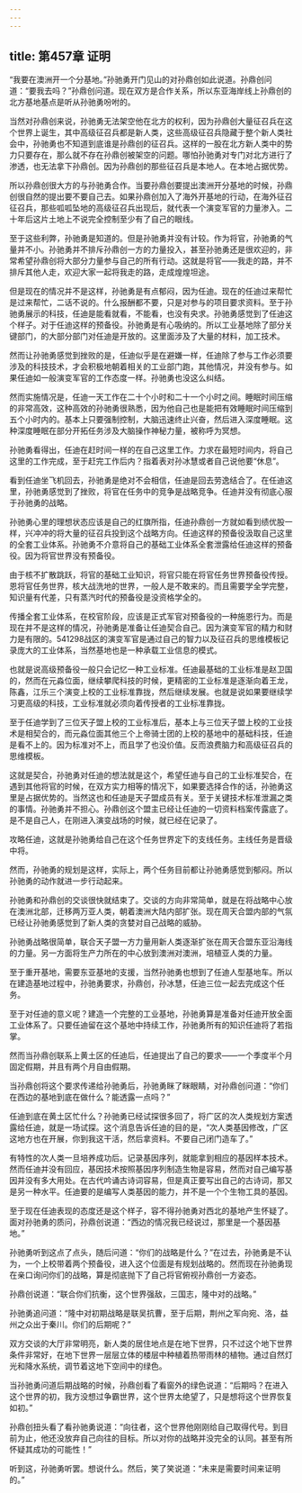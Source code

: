 ```yaml
---
---
---
```

title: 第457章 证明
---



“我要在澳洲开一个分基地。”孙驰勇开门见山的对孙鼎创如此说道。孙鼎创问道：“要我去吗？”孙鼎创问道。现在双方是合作关系，所以东亚海岸线上孙鼎创的北方基地基点是听从孙驰勇吩咐的。

当然对孙鼎创来说，孙驰勇无法架空他在北方的权利，因为孙鼎创大量征召兵在这个世界上诞生，其中高级征召兵都是新人类，这些高级征召兵隐藏于整个新人类社会中，孙驰勇也不知道到底谁是孙鼎创的征召兵。这样的一股在北方新人类中的势力只要存在，那么就不存在孙鼎创被架空的问题。哪怕孙驰勇对专门对北方进行了渗透，也无法拿下孙鼎创。因为孙鼎创的那些征召兵是本地人。在本地占据优势。

所以孙鼎创很大方的与孙驰勇合作。当要孙鼎创要提出澳洲开分基地的时候，孙鼎创很自然的提出要不要自己去。如果孙鼎创加入了海外开基地的行动，在海外征召征召兵，那些呱呱坠地的高级征召兵出现后，就代表一个演变军官的力量渗入。二十年后这片土地上不说完全控制至少有了自己的眼线。

至于这些利弊，孙驰勇是知道的。但是孙驰勇并没有计较。作为将官，孙驰勇的气量并不小。孙驰勇并不排斥孙鼎创一方的力量投入，甚至孙驰勇还是很欢迎的，非常希望孙鼎创将大部分力量参与自己的所有行动。这就是将官——我走的路，并不排斥其他人走，欢迎大家一起将我走的路，走成煌煌坦途。

但是现在的情况并不是这样，孙驰勇是有点郁闷，因为任迪。现在的任迪过来帮忙是过来帮忙，二话不说的。什么报酬都不要，只是对参与的项目要求资料。至于孙驰勇展示的科技，任迪是能看就看，不能看，也没有央求。孙驰勇感觉到了任迪这个样子。对于任迪这样的预备役。孙驰勇是有心吸纳的。所以工业基地除了部分关键部门，的大部分部门对任迪是开放的。这里面涉及了大量的材料，加工技术。

然而让孙驰勇感觉到挫败的是，任迪似乎是在避嫌一样，任迪除了参与工作必须要涉及的科技技术，才会积极地朝着相关的工业部门跑，其他情况，并没有参与。如果任迪如一般演变军官的工作态度一样。孙驰勇也没这么纠结。

然而实施情况是，任迪一天工作在二十个小时和二十一个小时之间。睡眠时间压缩的非常高效，这种高效的孙驰勇很熟悉，因为他自己也是能把有效睡眠时间压缩到五个小时内的。基本上只要强制控制，大脑迅速终止兴奋，然后进入深度睡眠。这种深度睡眠在部分开拓任务涉及大脑操作神秘力量，被称呼为冥想。

孙驰勇看得出，任迪在赶时间一样的在自己这里工作。力求在最短时间内，将自己这里的工作完成，至于赶完工作后内？指着表对孙冰慧或者自己说他要“休息”。

看到任迪坐飞机回去，孙驰勇是绝对不会相信，任迪是回去劳逸结合了。在任迪这里，孙驰勇感觉到了挫败，将官在任务中的竞争是战略竞争。任迪并没有彻底心服于孙驰勇的战略。

孙驰勇心里的理想状态应该是自己的红旗所指，任迪孙鼎创一方就如看到绩优股一样，兴冲冲的将大量的征召兵投到这个战略方向。任迪这样的预备役汲取自己这里的全套工业体系。孙驰勇不介意将自己的基础工业体系全套泄露给任迪这样的预备役。因为将官世界没有预备役。

由于核不扩散跳跃，将官的基础工业知识，将官只能在将官任务世界预备役传授。恩将官任务世界，核大战洗地的世界，一般人是不敢来的。而且需要学全学完整，知识量有代差，只有蒸汽时代的预备役是没资格学全的。

传播全套工业体系，在校官阶段，应该是正式军官对预备役的一种施恩行为。而是现在并不是这样的情况，孙驰勇是准备让任迪契合自己。因为演变军官的精力和财力是有限的。541298战区的演变军官是通过自己的智力以及征召兵的思维模板记录庞大的工业体系，当然基地也是一种承载工业信息的模式。

也就是说高级预备役一般只会记忆一种工业标准。任迪最基础的工业标准是赵卫国的，然而在元淼位面，继续攀爬科技的时候，更精密的工业标准是逐渐向着王龙，陈鑫，江乐三个演变上校的工业标准靠拢，然后继续发展。也就是说如果要继续学习更高级的科技，工业标准就必须向着传授者的工业标准靠拢。

至于任迪学到了三位天子盟上校的工业标准后，基本上与三位天子盟上校的工业技术是相契合的，而元淼位面其他三个上帝骑士团的上校的基地中的基础科技，任迪是看不上的。因为标准对不上，而且学了也没价值。反而浪费脑力和高级征召兵的思维模板。

这就是契合，孙驰勇对任迪的想法就是这个，希望任迪与自己的工业标准契合，在遇到其他将官的时候，在双方实力相等的情况下，如果要选择合作的话，孙驰勇这里是占据优势的。当然这也和任迪是天子盟成员有关。至于关键技术标准泄漏之类的事情。孙驰勇并不担心。孙鼎创这个盟主已经让任迪的一切资料档案传露底了。是不是自己人，在刚进入演变战场的时候，就已经在记录了。

攻略任迪，这就是孙驰勇给自己在这个任务世界定下的支线任务。主线任务是晋级中将。

然而，孙驰勇的规划是这样，实际上，两个任务目前都让孙驰勇感觉到郁闷。所以孙驰勇的动作就进一步行动起来。

孙驰勇和孙鼎创的交谈很快就结束了。交谈的方向非常简单，就是在将战略中心放在澳洲北部，迁移两万亚人类，朝着澳洲大陆内部扩张。现在周天合盟内部的气氛已经让孙驰勇感觉到了新人类的贪婪对自己战略的威胁。

孙驰勇战略很简单，联合天子盟一方力量用新人类逐渐扩张在周天合盟东亚沿海线的力量。另一方面将生产力所在的中心放到澳洲对澳洲，培植亚人类的力量。

至于重开基地，需要东亚基地的支援，当然孙驰勇也想到了任迪人型基地车。所以在建造基地过程中，孙驰勇要求，孙鼎创，孙冰慧，任迪三位一起去完成这个任务。

至于对任迪的意义呢？建造一个完整的工业基地，孙驰勇算是准备对任迪开放全面工业体系了。只要任迪留在这个基地中持续工作，孙驰勇所有的知识任迪将了若指掌。

然而当孙鼎创联系上黄土区的任迪后，任迪提出了自己的要求——一个季度半个月固定假期，并且有两个月自由假期。

当孙鼎创将这个要求传递给孙驰勇后，孙驰勇眯了眯眼睛，对孙鼎创问道：“你们在西边的基地到底在做什么？能透露一点吗？”

任迪到底在黄土区忙什么？孙驰勇已经试探很多回了，将广区的次人类规划方案透露给任迪，就是一场试探。这个消息告诉任迪的目的是，“次人类基因修改，广区这地方也在开展，你到我这干活，然后拿资料。不要自己闭门造车了。”

有特性的次人类一旦培养成功后。记录基因序列，就能拿到相应的基因样本技术。然而任迪并没有回应，基因技术按照基因序列制造生物是容易，然而对自己编写基因并没有多大用处。在古代吟诵古诗词容易，但是真正要写出自己的古诗词，那又是另一种水平。任迪要的是编写人类基因的能力，并不是一个个生物工具的基因。

至于现在任迪表现的态度还是这个样子，容不得孙驰勇对西北的基地产生怀疑了。面对孙驰勇的质问，孙鼎创说道：“西边的情况我已经说过，那里是一个基因基地。”

孙驰勇听到这点了点头，随后问道：“你们的战略是什么？”在过去，孙驰勇是不认为，一个上校带着两个预备役，进入这个位面是有规划战略的。然而现在孙驰勇现在亲口询问你们的战略，算是彻底抛下了自己将官俯视孙鼎创一方姿态。

孙鼎创说道：“联合你们抗衡，这个世界强敌，三国志，隆中对的战略。”

孙驰勇追问道：“隆中对初期战略是联吴抗曹，至于后期，荆州之军向宛、洛，益州之众出于秦川。你们的后期呢？”

双方交谈的大厅非常明亮，新人类的居住地点是在地下世界，只不过这个地下世界条件非常好，在地下世界一层层立体的楼层中种植着热带雨林的植物。通过自然灯光和降水系统，调节着这地下空间中的绿色。

当孙驰勇问道后期战略的时候，孙鼎创看了看窗外的绿色说道：“后期吗？在进入这个世界的初，我方没想过争霸世界，这个世界太绝望了，只是想将这个世界恢复如初。”

孙鼎创扭头看了看孙驰勇说道：“向往者，这个世界他刚刚给自己取得代号。到目前为止，他还没放弃自己向往的目标。所以对你的战略并没完全的认同。甚至有所怀疑其成功的可能性！”

听到这，孙驰勇听罢。想说什么。然后，笑了笑说道：“未来是需要时间来证明的。”